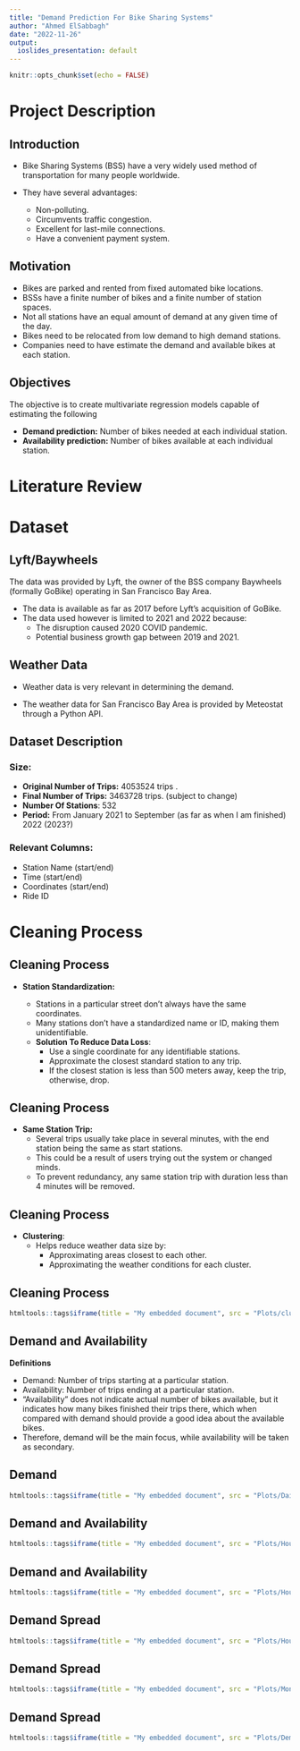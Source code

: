```yaml
---
title: "Demand Prediction For Bike Sharing Systems"
author: "Ahmed ElSabbagh"
date: "2022-11-26"
output:
  ioslides_presentation: default
---
```


```r
knitr::opts_chunk$set(echo = FALSE)
```

# Project Description

## Introduction

+ Bike Sharing Systems (BSS) have a very widely used method of transportation for many people worldwide.

+ They have several advantages:
    + Non-polluting.
    + Circumvents traffic congestion.
    + Excellent for last-mile connections.
    + Have a convenient payment system.
    
## Motivation

+ Bikes are parked and rented from fixed automated bike locations.
+ BSSs have a finite number of bikes and a finite number of station spaces.
+ Not all stations have an equal amount of demand at any given time of the day.
+ Bikes need to be relocated from low demand to high demand stations.
+ Companies need to have estimate the demand and available bikes at each station.


## Objectives

The objective is to create multivariate regression models capable of estimating the following

+ **Demand prediction:** Number of bikes needed at each individual station.
+ **Availability prediction:** Number of bikes available at each individual station.

#  Literature Review

# Dataset

## Lyft/Baywheels

The data was provided by Lyft, the owner of the BSS company Baywheels (formally GoBike) operating in San Francisco Bay Area.

+ The data is available as far as 2017 before Lyft's acquisition of GoBike.
+ The data used however is limited to 2021 and 2022 because:
    + The disruption caused 2020 COVID pandemic.
    + Potential business growth gap between 2019 and 2021.

## Weather Data

+ Weather data is very relevant in determining the demand.

+ The weather data for San Francisco Bay Area is provided by Meteostat through a Python API.


## Dataset Description

### Size:

+ **Original Number of Trips:** 4053524 trips .
+ **Final Number of Trips:** 3463728 trips. (subject to change)
+ **Number Of Stations**: 532 
+ **Period:** From January 2021 to September (as far as when I am finished) 2022 (2023?)

### Relevant Columns:

+ Station Name (start/end)
+ Time (start/end)
+ Coordinates (start/end)
+ Ride ID

# Cleaning Process

## Cleaning Process

+ **Station Standardization:** 

    + Stations in a particular street don't always have the same coordinates.
    + Many stations don't have a standardized name or ID, making them unidentifiable.
    + **Solution To Reduce Data Loss**: 
        + Use a single coordinate for any identifiable stations.
        + Approximate the closest standard station to any trip.
        + If the closest station is less than 500 meters away, keep the trip, otherwise, drop.

## Cleaning Process

+ **Same Station Trip:**
    + Several trips usually take place in several minutes, with the end station being the same as start stations.
    + This could be a result of users trying out the system or changed minds.
    + To prevent redundancy, any same station trip with duration less than 4 minutes will be removed.
    
## Cleaning Process
+ **Clustering**:
    + Helps reduce weather data size by:
        + Approximating areas closest to each other.
        + Approximating the weather conditions for each cluster.

## Cleaning Process

```r
htmltools::tags$iframe(title = "My embedded document", src = "Plots/clusters.html")
```

## Demand and Availability

**Definitions**

+ Demand: Number of trips starting at a particular station.
+ Availability: Number of trips ending at a particular station.
+ "Availability" does not indicate actual number of bikes available, but it indicates how many bikes finished their trips there, which when compared with demand should provide a good idea about the available bikes.
+ Therefore, demand will be the main focus, while availability will be taken as secondary.

## Demand
```r
htmltools::tags$iframe(title = "My embedded document", src = "Plots/Daily Demand Overall.html")
```

## Demand and Availability

```r
htmltools::tags$iframe(title = "My embedded document", src = "Plots/Hourly Demand vs Availability Overall (sample 5 days in September).html")
```

## Demand and Availability

```r
htmltools::tags$iframe(title = "My embedded document", src = "Plots/Hourly Demand vs Availability at Market St at 10th St.html")
```

## Demand Spread

```r
htmltools::tags$iframe(title = "My embedded document", src = "Plots/Hourly Demand Spread.html")
```

## Demand Spread

```r
htmltools::tags$iframe(title = "My embedded document", src = "Plots/Monthly Demand Spread.html")
```

## Demand Spread

```r
htmltools::tags$iframe(title = "My embedded document", src = "Plots/Demand Weekday vs Weekend.html")
```
